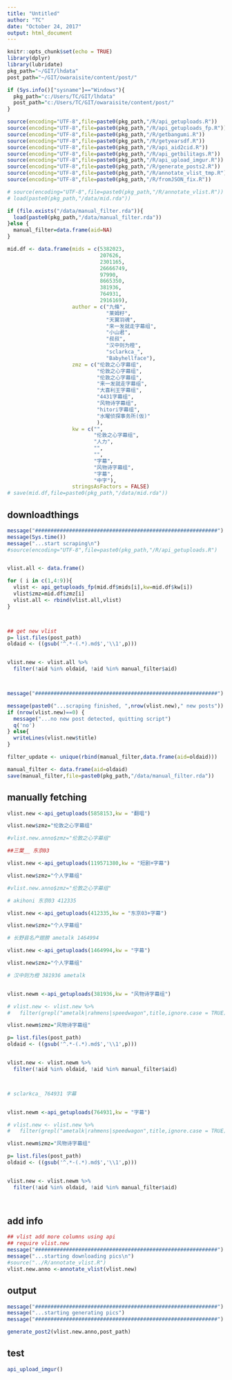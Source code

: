 ```yaml
---
title: "Untitled"
author: "TC"
date: "October 24, 2017"
output: html_document
---
```


```r
knitr::opts_chunk$set(echo = TRUE)
library(dplyr)
library(lubridate)
pkg_path="~/GIT/lhdata"
post_path="~/GIT/owaraisite/content/post/"

if (Sys.info()["sysname"]=="Windows"){
  pkg_path="c:/Users/TC/GIT/lhdata"
  post_path="c:/Users/TC/GIT/owaraisite/content/post/"
}

source(encoding="UTF-8",file=paste0(pkg_path,"/R/api_getuploads.R"))
source(encoding="UTF-8",file=paste0(pkg_path,"/R/api_getuploads_fp.R"))
source(encoding="UTF-8",file=paste0(pkg_path,"/R/getbangumi.R"))
source(encoding="UTF-8",file=paste0(pkg_path,"/R/getyearsdf.R"))
source(encoding="UTF-8",file=paste0(pkg_path,"/R/api_aid2cid.R"))
source(encoding="UTF-8",file=paste0(pkg_path,"/R/api_getbilitags.R"))
source(encoding="UTF-8",file=paste0(pkg_path,"/R/api_upload_imgur.R"))
source(encoding="UTF-8",file=paste0(pkg_path,"/R/generate_posts2.R"))
source(encoding="UTF-8",file=paste0(pkg_path,"/R/annotate_vlist_tmp.R"))
source(encoding="UTF-8",file=paste0(pkg_path,"/R/fromJSON_fix.R"))

# source(encoding="UTF-8",file=paste0(pkg_path,"/R/annotate_vlist.R"))
# load(paste0(pkg_path,"/data/mid.rda"))

if (file.exists("/data/manual_filter.rda")){
  load(paste0(pkg_path,"/data/manual_filter.rda"))
}else {
  manual_filter=data.frame(aid=NA)
}
```

```r



mid.df <- data.frame(mids = c(5382023,
                              207626,
                              2301165,
                              26666749,
                              97990,
                              8665350,
                              381936,
                              764931,
                              2916169),
                     author = c("九條",
                                "莱姆籽",
                                "天翼羽魂",
                                "来一发就走字幕组",
                                "小山君",
                                "叔叔",
                                "汉中则为橙",
                                "sclarkca_",
                                "Babyhellface"),
                     zmz = c("伦敦之心字幕组",
                             "伦敦之心字幕组",
                             "伦敦之心字幕组",
                             "来一发就走字幕组",
                             "大喜利王字幕组",
                             "4431字幕组",
                             "风物诗字幕组",
                             "hitori字幕组",
                             "水曜侦探事务所(仮)"
                             ),
                     kw = c("",
                            "伦敦之心字幕组",
                            "人力",
                            "",
                            "",
                            "字幕",
                            "风物诗字幕组",
                            "字幕",
                            "中字"),
                     stringsAsFactors = FALSE)
# save(mid.df,file=paste0(pkg_path,"/data/mid.rda"))

```




## downloadthings

```r
message("###########################################################")
message(Sys.time())
message("...start scraping\n")
#source(encoding="UTF-8",file=paste0(pkg_path,"/R/api_getuploads.R")


vlist.all <- data.frame()

for ( i in c(1,4:9)){
  vlist <- api_getuploads_fp(mid.df$mids[i],kw=mid.df$kw[i])
  vlist$zmz=mid.df$zmz[i]
  vlist.all <- rbind(vlist.all,vlist)
}



## get new vlist
p= list.files(post_path)
oldaid <- ((gsub('^.*-(.*).md$','\\1',p)))


vlist.new <- vlist.all %>% 
  filter(!aid %in% oldaid, !aid %in% manual_filter$aid)



message("###########################################################")

message(paste0("...scraping finished, ",nrow(vlist.new)," new posts"))
if (nrow(vlist.new)==0) {
  message("...no new post detected, quitting script")
  q('no')
} else{
  writeLines(vlist.new$title)
}

```


```r
filter_update <- unique(rbind(manual_filter,data.frame(aid=oldaid)))

manual_filter <- data.frame(aid=oldaid)
save(manual_filter,file=paste0(pkg_path,"/data/manual_filter.rda"))
```

## manually fetching


```r
vlist.new <-api_getuploads(5858153,kw = "翻唱")

vlist.new$zmz="伦敦之心字幕组"

#vlist.new.anno$zmz="伦敦之心字幕组"
```


```r
##三葉__ 东京03

vlist.new <-api_getuploads(119571380,kw = "短剧+字幕")

vlist.new$zmz="个人字幕组"

#vlist.new.anno$zmz="伦敦之心字幕组"
```

```r
# akihoni 东京03 412335

vlist.new <-api_getuploads(412335,kw = "东京03+字幕")

vlist.new$zmz="个人字幕组"


```

```r
# 长野县名产翅膀 ametalk 1464994

vlist.new <-api_getuploads(1464994,kw = "字幕")

vlist.new$zmz="个人字幕组"

```



```r
# 汉中则为橙 381936 ametalk 


vlist.newm <-api_getuploads(381936,kw = "风物诗字幕组")

# vlist.new <- vlist.new %>%
#   filter(grepl("ametalk|rahmens|speedwagon",title,ignore.case = TRUE))

vlist.newm$zmz="风物诗字幕组"

p= list.files(post_path)
oldaid <- ((gsub('^.*-(.*).md$','\\1',p)))


vlist.new <- vlist.newm %>% 
  filter(!aid %in% oldaid, !aid %in% manual_filter$aid)




```

```r
# sclarkca_ 764931 字幕 


vlist.newm <-api_getuploads(764931,kw = "字幕")

# vlist.new <- vlist.new %>%
#   filter(grepl("ametalk|rahmens|speedwagon",title,ignore.case = TRUE))

vlist.newm$zmz="风物诗字幕组"

p= list.files(post_path)
oldaid <- ((gsub('^.*-(.*).md$','\\1',p)))


vlist.new <- vlist.newm %>% 
  filter(!aid %in% oldaid, !aid %in% manual_filter$aid)




```


## add info

```r
## vlist add more columns using api
## require vlist.new
message("###########################################################")
message("...starting downloading pics\n")
#source("../R/annotate_vlist.R")
vlist.new.anno <-annotate_vlist(vlist.new)

```

## output

```r
message("###########################################################")
message("...starting generating pics")
message("###########################################################")

generate_post2(vlist.new.anno,post_path)
```




## test

```r
api_upload_imgur()
```

